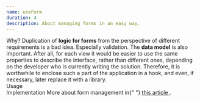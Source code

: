 ```yaml
---
name: useForm
duration: 4
description: About managing forms in an easy way.
---
```


<Section>
  <XL>Why?</XL>
  <M>
    Duplication of <B>logic for forms</B> from the perspective of different
    requirements is a bad idea. Especially validation.
  </M>
  <M>
    The <B>data model</B> is also important. After all, for each view it would
    be easier to use the same properties to describe the interface, rather than
    different ones, depending on the developer who is currently writing the
    solution.
  </M>
  <M>
    Therefore, it is worthwhile to enclose such a part of the application in a
    hook, and even, if necessary, later replace it with a library.
  </M>
</Section>

<Section>
  <XL>Usage</XL>
  <Snippet
    description="Easy forms with useForm"
    linesCount={60}
    src="/snippets/courses/react-hooks-spellbook/UseFormUsage.tsx"
  />
</Section>

<Section>
  <XL>Implementation</XL>
  <Snippet
    description="Looks tricky because of TypeScript generics"
    src="/snippets/courses/react-hooks-spellbook/useForm.ts"
    linesCount={181}
  />
  <Hint hasBg>
    More about form management in{" "}
    <A href="/articles/react/build-use-form-hook-in-react/" outside>
      this article
    </A>
    .
  </Hint>
</Section>
